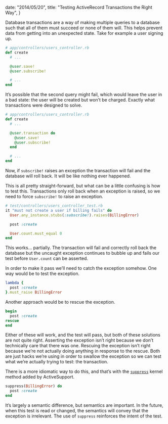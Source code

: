 
  date: "2014/05/20",
  title: "Testing ActiveRecord Transactions the Right Way",
}


Database transactions are a way of making multiple queries to a database such that all of them must succeed or none of them will. This helps prevent data from getting into an unexpected state. Take for example a user signing up.

```ruby
# app/controllers/users_controller.rb
def create
  # ...

  @user.save!
  @user.subscribe!

  # ...
end
```

It’s possible that the second query might fail, which would leave the user in a bad state: the user will be created but won’t be charged. Exactly what transactions were designed to solve.

```ruby
# app/controllers/users_controller.rb
def create
  # ...

  @user.transaction do
    @user.save!
    @user.subscribe!
  end

  # ...
end
```

Now, if `subscribe!` raises an exception the transaction will fail and the database will roll back. It will be like nothing ever happened.

This is all pretty straight-forward, but what can be a little confusing is how to test this. Transactions only roll back when an exception is raised, so we need to force `subscribe!` to raise an exception.

```ruby
# test/controllers/users_controller_test.rb
it "must not create a user if billing fails" do
  User.any_instance.stubs(:subscribe!).raises(BillingError)

  post :create

  User.count.must_equal 0
end
```

This works… partially. The transaction will fail and correctly roll back the database but the uncaught exception continues to bubble up and fails our test before `User.count` can be asserted.

In order to make it pass we’ll need to catch the exception somehow. One way would be to test the exception.

```ruby
lambda {
  post :create
}.must_raise BillingError
```

Another approach would be to rescue the exception.

```ruby
begin
  post :create
rescue
end
```

Either of these will work, and the test will pass, but both of these solutions are not quite right. Asserting the exception isn’t right because we don’t technically care that there was one. Rescuing the exception isn’t right because we’re not actually doing anything in response to the rescue. Both are just hacks we’re using in order to swallow the exception so we can test what we’re actually trying to test: the transaction.

There is a more idiomatic way to do this, and that’s with the [`suppress`][suppress] kernel method added by ActiveSupport.

```ruby
suppress(BillingError) do
  post :create
end
```

It’s largely a semantic difference, but semantics are important. In the future, when this test is read or changed, the semantics will convey that the exception is irrelevant. The use of `suppress` reinforces the intent of the test.

[dc]: https://github.com/bmabey/database_cleaner
[suppress]: http://api.rubyonrails.org/classes/Kernel.html#method-i-suppress
